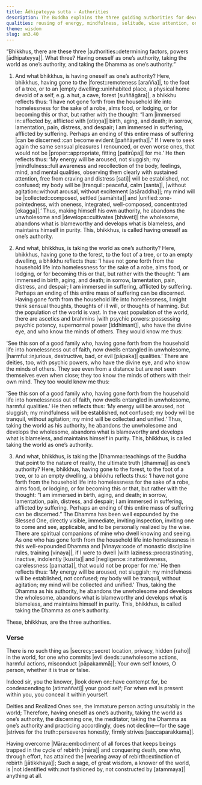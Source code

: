```yaml
---
title: Ādhipateyya sutta - Authorities
description: The Buddha explains the three guiding authorities for developing wholesome qualities and maintaining purity - 1) Oneself, 2) world, and 3) Dhamma.
qualities: rousing of energy, mindfulness, solitude, wise attention, one-pointedness
theme: wisdom
slug: an3.40
---
```


“Bhikkhus, there are these three |authorities::determining factors, powers [ādhipateyya]|. What three? Having oneself as one’s authority, taking the world as one’s authority, and taking the Dhamma as one’s authority.”

1) And what bhikkhus, is having oneself as one’s authority? Here, bhikkhus, having gone to the |forest::remoteness [arañña]|, to the foot of a tree, or to an |empty dwelling::uninhabited place, a physical home devoid of a self, e.g. a hut, a cave, forest [suññāgāra]|, a bhikkhu reflects thus: ‘I have not gone forth from the household life into homelessness for the sake of a robe, alms food, or lodging, or for becoming this or that, but rather with the thought: “I am |immersed in::affected by, afflicted with [otiṇṇa]| birth, aging, and death; in sorrow, lamentation, pain, distress, and despair; I am immersed in suffering, afflicted by suffering. Perhaps an ending of this entire mass of suffering |can be discerned::can become evident [paññāyetha]|.” If I were to seek again the same sensual pleasures I renounced, or even worse ones, that would not be |proper::appropriate, fitting [patirūpa]| for me.’ He then reflects thus: ‘My energy will be aroused, not sluggish; my |mindfulness::full awareness and recollection of the body, feelings, mind, and mental qualities, observing them clearly with sustained attention, free from craving and distress [sati]| will be established, not confused; my body will be |tranquil::peaceful, calm [santa]|, |without agitation::without arousal, without excitement [asāraddha]|; my mind will be |collected::composed, settled [samāhita]| and |unified::one-pointedness, with oneness, integrated, well-composed, concentrated [ekagga]|.’ Thus, making himself his own authority, he abandons the unwholesome and |develops::cultivates [bhāveti]| the wholesome, abandons what is blameworthy and develops what is blameless, and maintains himself in purity. This, bhikkhus, is called having oneself as one’s authority.

2) And what, bhikkhus, is taking the world as one’s authority? Here, bhikkhus, having gone to the forest, to the foot of a tree, or to an empty dwelling, a bhikkhu reflects thus: ‘I have not gone forth from the household life into homelessness for the sake of a robe, alms food, or lodging, or for becoming this or that, but rather with the thought: “I am immersed in birth, aging, and death; in sorrow, lamentation, pain, distress, and despair; I am immersed in suffering, afflicted by suffering. Perhaps an ending of this entire mass of suffering can be discerned. Having gone forth from the household life into homelessness, I might think sensual thoughts, thoughts of ill will, or thoughts of harming. But the population of the world is vast. In the vast population of the world, there are ascetics and brahmins |with psychic powers::possessing psychic potency, supernormal power [iddhimant]|, who have the divine eye, and who know the minds of others. They would know me thus:

'See this son of a good family who, having gone forth from the household life into homelessness out of faith, now dwells entangled in unwholesome, |harmful::injurious, destructive, bad, or evil [pāpaka]| qualities.’ There are deities, too, with psychic powers, who have the divine eye, and who know the minds of others. They see even from a distance but are not seen themselves even when close; they too know the minds of others with their own mind. They too would know me thus:

'See this son of a good family who, having gone forth from the household life into homelessness out of faith, now dwells entangled in unwholesome, harmful qualities.’ He then reflects thus: ‘My energy will be aroused, not sluggish; my mindfulness will be established, not confused; my body will be tranquil, without agitation; my mind will be collected and unified.’ Thus, taking the world as his authority, he abandons the unwholesome and develops the wholesome, abandons what is blameworthy and develops what is blameless, and maintains himself in purity. This, bhikkhus, is called taking the world as one’s authority.

3) And what, bhikkhus, is taking the |Dhamma::teachings of the Buddha that point to the nature of reality, the ultimate truth [dhamma]| as one’s authority? Here, bhikkhus, having gone to the forest, to the foot of a tree, or to an empty dwelling, a bhikkhu reflects thus: ‘I have not gone forth from the household life into homelessness for the sake of a robe, alms food, or lodging, or for becoming this or that, but rather with the thought: “I am immersed in birth, aging, and death; in sorrow, lamentation, pain, distress, and despair; I am immersed in suffering, afflicted by suffering. Perhaps an ending of this entire mass of suffering can be discerned.” The Dhamma has been well expounded by the Blessed One, directly visible, immediate, inviting inspection, inviting one to come and see, applicable, and to be personally realized by the wise. There are spiritual companions of mine who dwell knowing and seeing. As one who has gone forth from the household life into homelessness in this well-expounded Dhamma and |Vinaya::code of monastic discipline rules, training [vinaya]|, if I were to dwell |with laziness::procrastinating, inactive, indolently [kusīta]| and |negligence::inattentiveness, carelessness [pamatta]|, that would not be proper for me.’ He then reflects thus: ‘My energy will be aroused, not sluggish; my mindfulness will be established, not confused; my body will be tranquil, without agitation; my mind will be collected and unified.’ Thus, taking the Dhamma as his authority, he abandons the unwholesome and develops the wholesome, abandons what is blameworthy and develops what is blameless, and maintains himself in purity. This, bhikkhus, is called taking the Dhamma as one’s authority.

These, bhikkhus, are the three authorities.

### Verse

There is no such thing as |secrecy::secret location, privacy, hidden [raho]| in the world,
for one who commits |evil deeds::unwholesome actions, harmful actions, misconduct [pāpakammā]|;
Your own self knows, O person,
whether it is true or false.

Indeed sir, you the knower,
|look down on::have contempt for, be condescending to [atimaññati]| your good self;
For when evil is present within you,
you conceal it within yourself.

Deities and Realized Ones see,
the immature person acting unsuitably in the world;
Therefore, having oneself as one’s authority,
taking the world as one’s authority, the discerning one, the meditator;
taking the Dhamma as one’s authority and practicing accordingly,
does not decline—for the sage |strives for the truth::perseveres honestly, firmly strives [saccaparakkama]|.

Having overcome |Māra::embodiment of all forces that keeps beings trapped in the cycle of rebirth [māra]| and conquering death,
one who, through effort, has attained the |wearing away of rebirth::extinction of rebirth [jātikkhaya]|;
Such a sage, of great wisdom, a knower of the world,
is |not identified with::not fashioned by, not constructed by [atammaya]| anything at all.